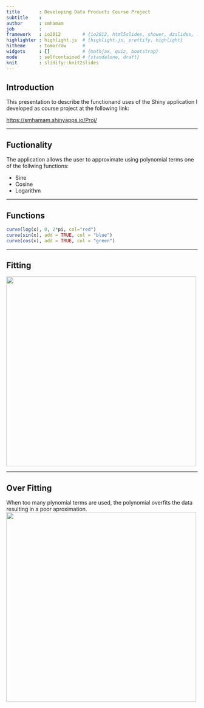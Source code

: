 ```yaml
---
title       : Developing Data Products Course Project
subtitle    : 
author      : smhamam
job         : 
framework   : io2012        # {io2012, html5slides, shower, dzslides, ...}
highlighter : highlight.js  # {highlight.js, prettify, highlight}
hitheme     : tomorrow      # 
widgets     : []            # {mathjax, quiz, bootstrap}
mode        : selfcontained # {standalone, draft}
knit        : slidify::knit2slides
---
```


## Introduction

This presentation to describe the functionand uses of the Shiny application I developed 
as course project at the following link:

[https://smhamam.shinyapps.io/Proj/](https://smhamam.shinyapps.io/Proj/)

--- 

## Fuctionality

The application allows the user to approximate using polynomial terms one of the follwing functions:

* Sine
* Cosine
* Logarithm

--- 

## Functions

```r
curve(log(x), 0, 2*pi, col="red")
curve(sin(x), add = TRUE, col = "blue")
curve(cos(x), add = TRUE, col = "green")
```

--- 

## Fitting
<img class=center src=./assets/img/plot1.png height=500,width=500>

--- 

## Over Fitting
When too many plynomial terms are used, the polynomial overfits the data resulting in a poor aproximation.
<img class=center src=./assets/img/plot2.png height=500,width=500>
